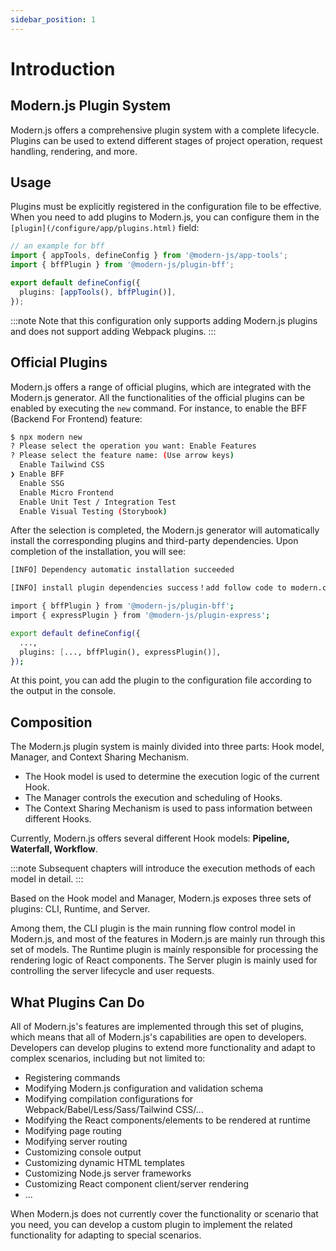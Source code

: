 ```yaml
---
sidebar_position: 1
---
```


# Introduction

## Modern.js Plugin System

Modern.js offers a comprehensive plugin system with a complete lifecycle. Plugins can be used to extend different stages of project operation, request handling, rendering, and more.

## Usage

Plugins must be explicitly registered in the configuration file to be effective. When you need to add plugins to Modern.js, you can configure them in the `[plugin](/configure/app/plugins.html)` field:

```ts title="edenx.config.ts"
// an example for bff
import { appTools, defineConfig } from '@modern-js/app-tools';
import { bffPlugin } from '@modern-js/plugin-bff';

export default defineConfig({
  plugins: [appTools(), bffPlugin()],
});
```

:::note
Note that this configuration only supports adding Modern.js plugins and does not support adding Webpack plugins.
:::

## Official Plugins

Modern.js offers a range of official plugins, which are integrated with the Modern.js generator. All the functionalities of the official plugins can be enabled by executing the `new` command. For instance, to enable the BFF (Backend For Frontend) feature:

```bash
$ npx modern new
? Please select the operation you want: Enable Features
? Please select the feature name: (Use arrow keys)
  Enable Tailwind CSS
❯ Enable BFF
  Enable SSG
  Enable Micro Frontend
  Enable Unit Test / Integration Test
  Enable Visual Testing (Storybook)
```

After the selection is completed, the Modern.js generator will automatically install the corresponding plugins and third-party dependencies. Upon completion of the installation, you will see:

```bash
[INFO] Dependency automatic installation succeeded

[INFO] install plugin dependencies success！add follow code to modern.config.ts :

import { bffPlugin } from '@modern-js/plugin-bff';
import { expressPlugin } from '@modern-js/plugin-express';

export default defineConfig({
  ...,
  plugins: [..., bffPlugin(), expressPlugin()],
});
```

At this point, you can add the plugin to the configuration file according to the output in the console.

## Composition

The Modern.js plugin system is mainly divided into three parts: Hook model, Manager, and Context Sharing Mechanism.

- The Hook model is used to determine the execution logic of the current Hook.
- The Manager controls the execution and scheduling of Hooks.
- The Context Sharing Mechanism is used to pass information between different Hooks.

Currently, Modern.js offers several different Hook models: **Pipeline, Waterfall, Workflow**.

:::note
Subsequent chapters will introduce the execution methods of each model in detail.
:::

Based on the Hook model and Manager, Modern.js exposes three sets of plugins: CLI, Runtime, and Server.

Among them, the CLI plugin is the main running flow control model in Modern.js, and most of the features in Modern.js are mainly run through this set of models. The Runtime plugin is mainly responsible for processing the rendering logic of React components. The Server plugin is mainly used for controlling the server lifecycle and user requests.

## What Plugins Can Do

All of Modern.js's features are implemented through this set of plugins, which means that all of Modern.js's capabilities are open to developers. Developers can develop plugins to extend more functionality and adapt to complex scenarios, including but not limited to:

- Registering commands
- Modifying Modern.js configuration and validation schema
- Modifying compilation configurations for Webpack/Babel/Less/Sass/Tailwind CSS/...
- Modifying the React components/elements to be rendered at runtime
- Modifying page routing
- Modifying server routing
- Customizing console output
- Customizing dynamic HTML templates
- Customizing Node.js server frameworks
- Customizing React component client/server rendering
- ...

When Modern.js does not currently cover the functionality or scenario that you need, you can develop a custom plugin to implement the related functionality for adapting to special scenarios.
